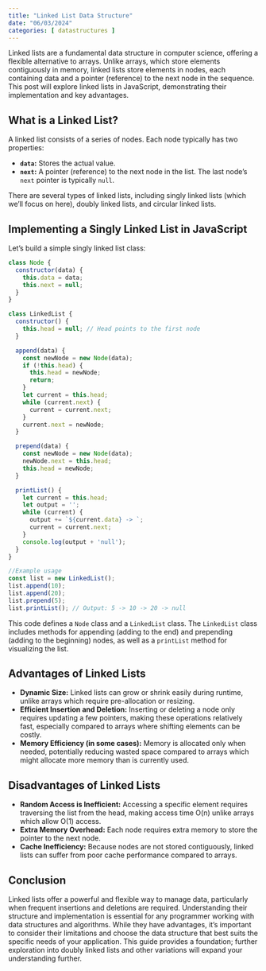 ```yaml
---
title: "Linked List Data Structure"
date: "06/03/2024"
categories: [ datastructures ]
---
```


Linked lists are a fundamental data structure in computer science, offering a flexible alternative to arrays. Unlike arrays, which store elements contiguously in memory, linked lists store elements in nodes, each containing data and a pointer (reference) to the next node in the sequence.  This post will explore linked lists in JavaScript, demonstrating their implementation and key advantages.


## What is a Linked List?

A linked list consists of a series of nodes. Each node typically has two properties:

* **`data`:** Stores the actual value.
* **`next`:** A pointer (reference) to the next node in the list.  The last node's `next` pointer is typically `null`.

There are several types of linked lists, including singly linked lists (which we'll focus on here), doubly linked lists, and circular linked lists.


## Implementing a Singly Linked List in JavaScript

Let's build a simple singly linked list class:

```javascript
class Node {
  constructor(data) {
    this.data = data;
    this.next = null;
  }
}

class LinkedList {
  constructor() {
    this.head = null; // Head points to the first node
  }

  append(data) {
    const newNode = new Node(data);
    if (!this.head) {
      this.head = newNode;
      return;
    }
    let current = this.head;
    while (current.next) {
      current = current.next;
    }
    current.next = newNode;
  }

  prepend(data) {
    const newNode = new Node(data);
    newNode.next = this.head;
    this.head = newNode;
  }

  printList() {
    let current = this.head;
    let output = '';
    while (current) {
      output += `${current.data} -> `;
      current = current.next;
    }
    console.log(output + 'null');
  }
}

//Example usage
const list = new LinkedList();
list.append(10);
list.append(20);
list.prepend(5);
list.printList(); // Output: 5 -> 10 -> 20 -> null

```

This code defines a `Node` class and a `LinkedList` class. The `LinkedList` class includes methods for appending (adding to the end) and prepending (adding to the beginning) nodes, as well as a `printList` method for visualizing the list.


## Advantages of Linked Lists

* **Dynamic Size:** Linked lists can grow or shrink easily during runtime, unlike arrays which require pre-allocation or resizing.
* **Efficient Insertion and Deletion:** Inserting or deleting a node only requires updating a few pointers, making these operations relatively fast, especially compared to arrays where shifting elements can be costly.
* **Memory Efficiency (in some cases):**  Memory is allocated only when needed, potentially reducing wasted space compared to arrays which might allocate more memory than is currently used.


## Disadvantages of Linked Lists

* **Random Access is Inefficient:**  Accessing a specific element requires traversing the list from the head, making access time O(n) unlike arrays which allow O(1) access.
* **Extra Memory Overhead:** Each node requires extra memory to store the pointer to the next node.
* **Cache Inefficiency:** Because nodes are not stored contiguously, linked lists can suffer from poor cache performance compared to arrays.


## Conclusion

Linked lists offer a powerful and flexible way to manage data, particularly when frequent insertions and deletions are required. Understanding their structure and implementation is essential for any programmer working with data structures and algorithms. While they have advantages, it's important to consider their limitations and choose the data structure that best suits the specific needs of your application.  This guide provides a foundation; further exploration into doubly linked lists and other variations will expand your understanding further.

